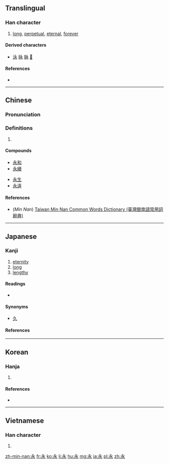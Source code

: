 {{also|氷}}
==Translingual==
{{stroke order|type=animate}}
{{commonsrad|85|1}}
===Han character===
{{Han char|rn=85|rad=水|as=01|sn=5|four=3023<sub>2</sub>|canj=戈弓水 (INE)}}

# [[long]], [[perpetual]], [[eternal]], [[forever]]

====Derived characters====
* [[泳]] [[昹]] [[脉]] [[𠃄]]

====References====
* {{Han ref|kx=0603.040|dkj=17088|dj=0996.040|hdz=31546.030|uh=6C38|ud=27704|bh=A5C3|bd=42435}}

----

==Chinese==
{{zh-forms}}

===Pronunciation===
{{zh-pron
|m=yǒng
|c=wing5
|h=
|mn=íng
|w=
|mc=y
|oc=y
|ma=
|cat=a
}}

===Definitions===
# {{rfdef|lang=zh}}

====Compounds====
{{top2}}
* [[永和]]
* [[永續]]
{{mid2}}
* [[永生]]
* [[永遠]]
{{bottom}}

====References====
*(''Min Nan'') [http://twblg.dict.edu.tw/holodict_new/index.html Taiwan Min Nan Common Words Dictionary (臺灣閩南語常用詞辭典)]

----

==Japanese==

===Kanji===
{{ja-kanji|grade=5|rs=水01}}

# [[eternity]]
# [[long]]
# [[lengthy]]

====Readings====
* {{ja-readings|goon=[[よう]] (yō), from [[ゐゃう]]|kanon=[[えい]] (ei), from [[ゑい]]|kun=[[ながい]] (nagai), [[とこしえに]] (tokoshieni)|nanori=[[え]] (e), [[と]] (to) [[のり]] (nori) [[ひさ]] (hisa) [[ひさし]] (hisashi), [[のえ]] (noe)}}

====Synonyms====
* [[久]]

====References====
{{ja-kref
|ku= 1742
|shift= 8969
|jis= 314A
|euc= B1CA
|skip= 2-1-4
|freq= 846
|nelson= 130
|newnelson= 3031
|halpern= 1937
|kld= 1230
|heisig= 132
|tuttle= 3a1.1
}}

----

==Korean==

===Hanja===
{{ko-hanja|hangeul=영|eumhun=|rv=yeong|mr=yŏng|y=yeng}}

# {{defn|lang=ko|sort=水01}}

====References====
* {{Hanja ref|nav=10626}}

----

==Vietnamese==

===Han character===
{{vi-hantu|[[vĩnh]], [[vắng]], [[vánh]], [[vẳng]], [[vểnh]], [[viếng]], [[vảnh]], [[vênh]]|rs=水01}}

# {{defn|lang=vi|sort=水01}}

[[zh-min-nan:永]]
[[fr:永]]
[[ko:永]]
[[li:永]]
[[hu:永]]
[[mg:永]]
[[ja:永]]
[[pl:永]]
[[zh:永]]